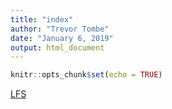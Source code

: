 ```yaml
---
title: "index"
author: "Trevor Tombe"
date: "January 6, 2019"
output: html_document
---
```


```r
knitr::opts_chunk$set(echo = TRUE)
```

[LFS](www.trevortombe.com/post/lfs/LFS.html)
